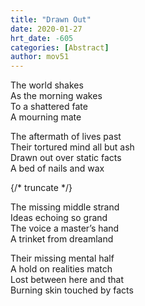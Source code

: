 ```yaml
---
title: "Drawn Out"
date: 2020-01-27
hrt_date: -605
categories: [Abstract]
author: mov51
---
```


The world shakes  
As the morning wakes  
To a shattered fate  
A mourning mate  

The aftermath of lives past  
Their tortured mind all but ash  
Drawn out over static facts  
A bed of nails and wax  

{/* truncate */}

The missing middle strand  
Ideas echoing so grand  
The voice a master’s hand  
A trinket from dreamland  

Their missing mental half  
A hold on realities match  
Lost between here and that  
Burning skin touched by facts  